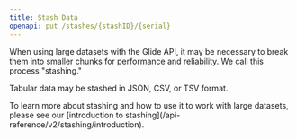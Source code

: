 ```yaml
---
title: Stash Data
openapi: put /stashes/{stashID}/{serial}
---
```


When using large datasets with the Glide API, it may be necessary to break them into smaller chunks for performance and reliability. We call this process "stashing."

Tabular data may be stashed in JSON, CSV, or TSV format.

<Tip>
  To learn more about stashing and how to use it to work with large datasets, please see our [introduction to stashing](/api-reference/v2/stashing/introduction).
</Tip>
